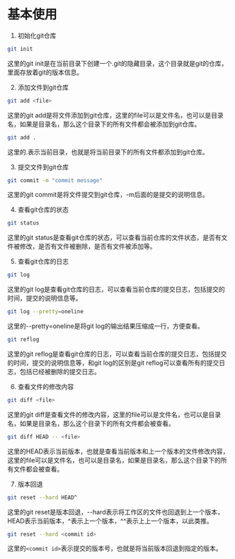 # 基本使用

1. 初始化git仓库

  ``` bash
  git init 
  ```

  这里的git init是在当前目录下创建一个.git的隐藏目录，这个目录就是git的仓库，里面存放着git的版本信息。

2. 添加文件到git仓库

  ``` bash
  git add <file>
  ```

  这里的git add是将文件添加到git仓库，这里的file可以是文件名，也可以是目录名，如果是目录名，那么这个目录下的所有文件都会被添加到git仓库。

  ``` bash
  git add .
  ```

  这里的.表示当前目录，也就是将当前目录下的所有文件都添加到git仓库。

3. 提交文件到git仓库

  ``` bash
  git commit -m "commit message"
  ```

  这里的git commit是将文件提交到git仓库，-m后面的是提交的说明信息。

4. 查看git仓库的状态

  ``` bash
  git status
  ```

  这里的git status是查看git仓库的状态，可以查看当前仓库的文件状态，是否有文件被修改，是否有文件被删除，是否有文件被添加等。

5. 查看git仓库的日志
    
  ``` bash
  git log
  ```
  
  这里的git log是查看git仓库的日志，可以查看当前仓库的提交日志，包括提交的时间，提交的说明信息等。

  ``` bash
  git log --pretty=oneline
  ```

  这里的--pretty=oneline是将git log的输出结果压缩成一行，方便查看。

  ``` bash
  git reflog
  ```

  这里的git reflog是查看git仓库的日志，可以查看当前仓库的提交日志，包括提交的时间，提交的说明信息等，和git log的区别是git reflog可以查看所有的提交日志，包括已经被删除的提交日志。
    
6. 查看文件的修改内容

  ``` bash
  git diff <file>
  ```

  这里的git diff是查看文件的修改内容，这里的file可以是文件名，也可以是目录名，如果是目录名，那么这个目录下的所有文件都会被查看。

  ``` bash
  git diff HEAD -- <file>
  ```

  这里的HEAD表示当前版本，也就是查看当前版本和上一个版本的文件修改内容，这里的file可以是文件名，也可以是目录名，如果是目录名，那么这个目录下的所有文件都会被查看。

7. 版本回退

  ``` bash
  git reset --hard HEAD^
  ```

  这里的git reset是版本回退，--hard表示将工作区的文件也回退到上一个版本，HEAD表示当前版本，^表示上一个版本，^^表示上上一个版本，以此类推。

  ``` bash
  git reset --hard <commit id>
  ```

  这里的`<commit id>`表示提交的版本号，也就是将当前版本回退到指定的版本。